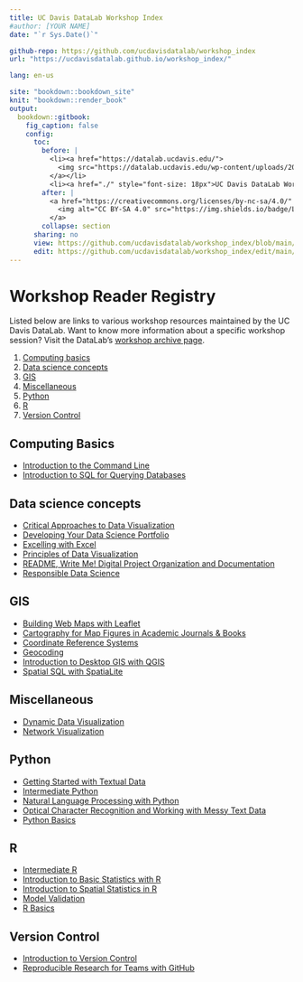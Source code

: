 ```yaml
---
title: UC Davis DataLab Workshop Index
#author: [YOUR NAME]
date: "`r Sys.Date()`"

github-repo: https://github.com/ucdavisdatalab/workshop_index
url: "https://ucdavisdatalab.github.io/workshop_index/"

lang: en-us

site: "bookdown::bookdown_site"
knit: "bookdown::render_book"
output:
  bookdown::gitbook:
    fig_caption: false
    config:
      toc:
        before: |
          <li><a href="https://datalab.ucdavis.edu/">
            <img src="https://datalab.ucdavis.edu/wp-content/uploads/2019/07/datalab-logo-full-color-rgb-1.png" style="height: 100%; width: 100%; object-fit: contain" />
          </a></li>
          <li><a href="./" style="font-size: 18px">UC Davis DataLab Workshops</a></li>
        after: |
          <a href="https://creativecommons.org/licenses/by-nc-sa/4.0/" target="_blank">
            <img alt="CC BY-SA 4.0" src="https://img.shields.io/badge/License-CC%20BY--NC--SA%204.0-lightgrey.svg" style="float: right; padding-right: 10px;" />
          </a>
        collapse: section
      sharing: no
      view: https://github.com/ucdavisdatalab/workshop_index/blob/main/%s
      edit: https://github.com/ucdavisdatalab/workshop_index/edit/main/%s
---
```


# Workshop Reader Registry {-}

Listed below are links to various workshop resources maintained by the UC Davis
DataLab. Want to know more information about a specific workshop session? Visit
the DataLab's [workshop archive page](https://datalab.ucdavis.edu/workshops/).

1. [Computing basics](#computing-basics)
2. [Data science concepts](#data-science-concepts)
3. [GIS](#gis)
4. [Miscellaneous](#miscellaneous)
5. [Python](#python)
6. [R](#r)
7. [Version Control](#version-control)

## Computing Basics

+ [Introduction to the Command
Line](https://ucdavisdatalab.github.io/workshop_introduction_to_the_command_line/)
+ [Introduction to SQL for Querying
Databases](https://ucdavisdatalab.github.io/workshop_intro_to_sql/)

## Data science concepts

+ [Critical Approaches to Data
Visualization](https://ucdavisdatalab.github.io/workshop_critical_data_viz/)
+ [Developing Your Data Science
Portfolio](https://ucdavisdatalab.github.io/workshop_portfolios/)
+ [Excelling with
Excel](https://ucdavisdatalab.github.io/workshop_keeping_data_tidy/)
+ [Principles of Data
Visualization](https://ucdavisdatalab.github.io/workshop_data_viz_principles/)
+ [README, Write Me! Digital Project Organization and
Documentation](https://ucdavisdatalab.github.io/workshop_how-to-data-documentation/)
+ [Responsible Data
Science](https://ucdavisdatalab.github.io/responsible-data-science/)

## GIS

+ [Building Web Maps with Leaflet](https://ucdavisdatalab.github.io/workshop_web_maps/)
+ [Cartography for Map Figures in Academic Journals & Books](https://github.com/MicheleTobias/Workshop-Cartography-Journal-Figures)
+ [Coordinate Reference
Systems](https://ucdavisdatalab.github.io/workshop_coordinate_reference_systems/)
+ [Geocoding](https://github.com/MicheleTobias/geocoding-workshop)
+ [Introduction to Desktop GIS with
QGIS](https://ucdavisdatalab.github.io/Intro-to-Desktop-GIS-with-QGIS/)
+ [Spatial SQL with SpatiaLite](https://github.com/ucdavisdatalab/Spatial_SQL)

## Miscellaneous

+ [Dynamic Data
Visualization](https://ucdavisdatalab.github.io/workshop_dynamic_data_viz)
+ [Network Visualization](https://ucdavisdatalab.github.io/workshop_network_viz/)

## Python

+ [Getting Started with Textual
Data](https://ucdavisdatalab.github.io/workshop_getting_started_with_textual_data/)
+ [Intermediate
Python](https://ucdavisdatalab.github.io/workshop_intermediate_python)
+ [Natural Language Processing with
Python](https://ucdavisdatalab.github.io/workshop_nlp_with_python/)
+ [Optical Character Recognition and Working with Messy Text
Data](https://ucdavisdatalab.github.io/workshop_ocr_python)
+ [Python
Basics](https://ucdavisdatalab.github.io/workshop_python_basics)

## R

+ [Intermediate R](https://ucdavisdatalab.github.io/workshop_intermediate_r/)
+ [Introduction to Basic Statistics with
R](https://ucdavisdatalab.github.io/basic_stats_r_1/)
+ [Introduction to Spatial Statistics in
R](https://ucdavisdatalab.github.io/workshop-spatial-stats/)
+ [Model
Validation](https://ucdavisdatalab.github.io/workshop-model-validation/)
+ [R Basics](https://ucdavisdatalab.github.io/workshop_r_basics/)

## Version Control

+ [Introduction to Version
Control](https://ucdavisdatalab.github.io/workshop_introduction_to_version_control/)
+ [Reproducible Research for Teams with
GitHub](https://ucdavisdatalab.github.io/workshop_git_for_teams/)
